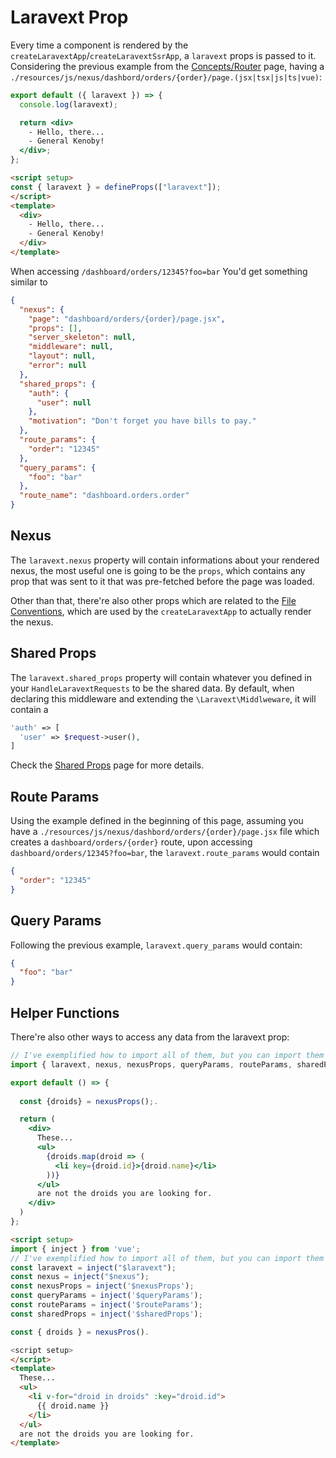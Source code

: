 
# Laravext Prop

Every time a component is rendered by the `createLaravextApp`/`createLaravextSsrApp`, a `laravext` props is passed to it. Considering the previous example from the [Concepts/Router](/docs/concepts/router) page, having a `./resources/js/nexus/dashbord/orders/{order}/page.(jsx|tsx|js|ts|vue)`:

<Tabs>

<TabItem value="React" label="React">

```jsx
export default ({ laravext }) => {
  console.log(laravext);

  return <div>
    - Hello, there... 
    - General Kenoby!
  </div>;
};
```

  </TabItem>
  <TabItem value="Vue" label="Vue">

```html
<script setup>
const { laravext } = defineProps(["laravext"]);
</script>
<template>
  <div>
    - Hello, there... 
    - General Kenoby!
  </div>
</template>
```

  </TabItem>
</Tabs>

When accessing `/dashboard/orders/12345?foo=bar`
You'd get something similar to

```json
{
  "nexus": {
    "page": "dashboard/orders/{order}/page.jsx",
    "props": [],
    "server_skeleton": null,
    "middleware": null,
    "layout": null,
    "error": null
  },
  "shared_props": {
    "auth": {
      "user": null
    },
    "motivation": "Don't forget you have bills to pay."
  },
  "route_params": {
    "order": "12345"
  },
  "query_params": {
    "foo": "bar"
  },
  "route_name": "dashboard.orders.order"
}
```

## Nexus

The `laravext.nexus` property will contain informations about your rendered nexus, the most useful one is going to be the `props`, which contains any prop that was sent to it that was pre-fetched before the page was loaded.

Other than that, there're also other props which are related to the [File Conventions](/docs/concepts/file-conventions.md), which are used by the `createLaravextApp` to actually render the nexus.

## Shared Props

The `laravext.shared_props` property will contain whatever you defined in your `HandleLaravextRequests` to be the shared data. By default, when declaring this middleware and extending the `\Laravext\Middlweware`, it will contain a

```php
'auth' => [
  'user' => $request->user(),
]
```

Check the [Shared Props](/tools/shared-props.md) page for more details.

## Route Params

Using the example defined in the beginning of this page, assuming you have a `./resources/js/nexus/dashbord/orders/{order}/page.jsx` file which creates a `dashboard/orders/{order}` route, upon accessing `dashboard/orders/12345?foo=bar`, the `laravext.route_params` would contain

```json
{
  "order": "12345"
}
```

## Query Params

Following the previous example, `laravext.query_params` would contain:

```json
{
  "foo": "bar"
}
```

## Helper Functions

There're also other ways to access any data from the laravext prop:

<Tabs>

<TabItem value="React" label="React">

```jsx
// I've exemplified how to import all of them, but you can import them individually as needed
import { laravext, nexus, nexusProps, queryParams, routeParams, sharedProps } from '@laravext/react'

export default () => {
  
  const {droids} = nexusProps();.

  return (
    <div>
      These...
      <ul>
        {droids.map(droid => (
          <li key={droid.id}>{droid.name}</li>
        ))}
      </ul>
      are not the droids you are looking for.
    </div>
  )
};
```

  </TabItem>
  <TabItem value="Vue" label="Vue">

```html
<script setup>
import { inject } from 'vue';
// I've exemplified how to import all of them, but you can import them individually as needed
const laravext = inject("$laravext");
const nexus = inject("$nexus");
const nexusProps = inject('$nexusProps');
const queryParams = inject('$queryParams');
const routeParams = inject('$routeParams');
const sharedProps = inject('$sharedProps');

const { droids } = nexusPros().

<script setup>
</script>
<template>
  These...
  <ul>
    <li v-for="droid in droids" :key="droid.id">
      {{ droid.name }}
    </li>
  </ul>
  are not the droids you are looking for.
</template>
```

  </TabItem>
</Tabs>
